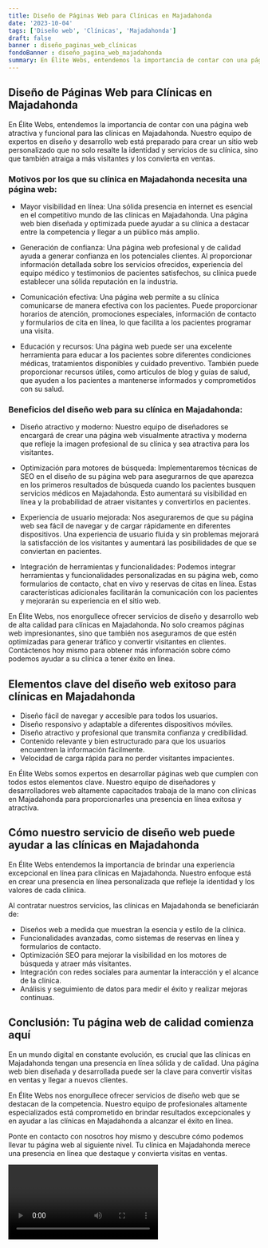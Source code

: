 ```yaml
---
title: Diseño de Páginas Web para Clínicas en Majadahonda
date: '2023-10-04'
tags: ['Diseño web', 'Clínicas', 'Majadahonda']
draft: false
banner : diseño_paginas_web_clínicas
fondoBanner : diseño_pagina_web_majadahonda
summary: En Élite Webs, entendemos la importancia de contar con una página web atractiva y funcional para las clínicas en Majadahonda. Nuestro equipo de expertos en diseño y desarrollo web está preparado para crear un sitio web personalizado que no solo resalte la identidad y servicios de su clínica, sino que también atraiga a más visitantes y los convierta en ventas.
---
```


## Diseño de Páginas Web para Clínicas en Majadahonda

En Élite Webs, entendemos la importancia de contar con una página web atractiva y funcional para las clínicas en Majadahonda. Nuestro equipo de expertos en diseño y desarrollo web está preparado para crear un sitio web personalizado que no solo resalte la identidad y servicios de su clínica, sino que también atraiga a más visitantes y los convierta en ventas.

### Motivos por los que su clínica en Majadahonda necesita una página web:

- Mayor visibilidad en línea: Una sólida presencia en internet es esencial en el competitivo mundo de las clínicas en Majadahonda. Una página web bien diseñada y optimizada puede ayudar a su clínica a destacar entre la competencia y llegar a un público más amplio.

- Generación de confianza: Una página web profesional y de calidad ayuda a generar confianza en los potenciales clientes. Al proporcionar información detallada sobre los servicios ofrecidos, experiencia del equipo médico y testimonios de pacientes satisfechos, su clínica puede establecer una sólida reputación en la industria.

- Comunicación efectiva: Una página web permite a su clínica comunicarse de manera efectiva con los pacientes. Puede proporcionar horarios de atención, promociones especiales, información de contacto y formularios de cita en línea, lo que facilita a los pacientes programar una visita.

- Educación y recursos: Una página web puede ser una excelente herramienta para educar a los pacientes sobre diferentes condiciones médicas, tratamientos disponibles y cuidado preventivo. También puede proporcionar recursos útiles, como artículos de blog y guías de salud, que ayuden a los pacientes a mantenerse informados y comprometidos con su salud.

### Beneficios del diseño web para su clínica en Majadahonda:

- Diseño atractivo y moderno: Nuestro equipo de diseñadores se encargará de crear una página web visualmente atractiva y moderna que refleje la imagen profesional de su clínica y sea atractiva para los visitantes.

- Optimización para motores de búsqueda: Implementaremos técnicas de SEO en el diseño de su página web para asegurarnos de que aparezca en los primeros resultados de búsqueda cuando los pacientes busquen servicios médicos en Majadahonda. Esto aumentará su visibilidad en línea y la probabilidad de atraer visitantes y convertirlos en pacientes.

- Experiencia de usuario mejorada: Nos aseguraremos de que su página web sea fácil de navegar y de cargar rápidamente en diferentes dispositivos. Una experiencia de usuario fluida y sin problemas mejorará la satisfacción de los visitantes y aumentará las posibilidades de que se conviertan en pacientes.

- Integración de herramientas y funcionalidades: Podemos integrar herramientas y funcionalidades personalizadas en su página web, como formularios de contacto, chat en vivo y reservas de citas en línea. Estas características adicionales facilitarán la comunicación con los pacientes y mejorarán su experiencia en el sitio web.

En Élite Webs, nos enorgullece ofrecer servicios de diseño y desarrollo web de alta calidad para clínicas en Majadahonda. No solo creamos páginas web impresionantes, sino que también nos aseguramos de que estén optimizadas para generar tráfico y convertir visitantes en clientes. Contáctenos hoy mismo para obtener más información sobre cómo podemos ayudar a su clínica a tener éxito en línea.

<GifSeo />

<Cta />

## Elementos clave del diseño web exitoso para clínicas en Majadahonda

- Diseño fácil de navegar y accesible para todos los usuarios.
- Diseño responsivo y adaptable a diferentes dispositivos móviles.
- Diseño atractivo y profesional que transmita confianza y credibilidad.
- Contenido relevante y bien estructurado para que los usuarios encuentren la información fácilmente.
- Velocidad de carga rápida para no perder visitantes impacientes.

En Élite Webs somos expertos en desarrollar páginas web que cumplen con todos estos elementos clave. Nuestro equipo de diseñadores y desarrolladores web altamente capacitados trabaja de la mano con clínicas en Majadahonda para proporcionarles una presencia en línea exitosa y atractiva.

## Cómo nuestro servicio de diseño web puede ayudar a las clínicas en Majadahonda

En Élite Webs entendemos la importancia de brindar una experiencia excepcional en línea para clínicas en Majadahonda. Nuestro enfoque está en crear una presencia en línea personalizada que refleje la identidad y los valores de cada clínica.

Al contratar nuestros servicios, las clínicas en Majadahonda se beneficiarán de:
- Diseños web a medida que muestran la esencia y estilo de la clínica.
- Funcionalidades avanzadas, como sistemas de reservas en línea y formularios de contacto.
- Optimización SEO para mejorar la visibilidad en los motores de búsqueda y atraer más visitantes.
- Integración con redes sociales para aumentar la interacción y el alcance de la clínica.
- Análisis y seguimiento de datos para medir el éxito y realizar mejoras continuas.

## Conclusión: Tu página web de calidad comienza aquí

En un mundo digital en constante evolución, es crucial que las clínicas en Majadahonda tengan una presencia en línea sólida y de calidad. Una página web bien diseñada y desarrollada puede ser la clave para convertir visitas en ventas y llegar a nuevos clientes.

En Élite Webs nos enorgullece ofrecer servicios de diseño web que se destacan de la competencia. Nuestro equipo de profesionales altamente especializados está comprometido en brindar resultados excepcionales y en ayudar a las clínicas en Majadahonda a alcanzar el éxito en línea.

Ponte en contacto con nosotros hoy mismo y descubre cómo podemos llevar tu página web al siguiente nivel. Tu clínica en Majadahonda merece una presencia en línea que destaque y convierta visitas en ventas.

<Video />

<CtaBot job='Clínicas' city='Majadahonda'/>

<Gmaps query='Majadahonda+españa+maps' />